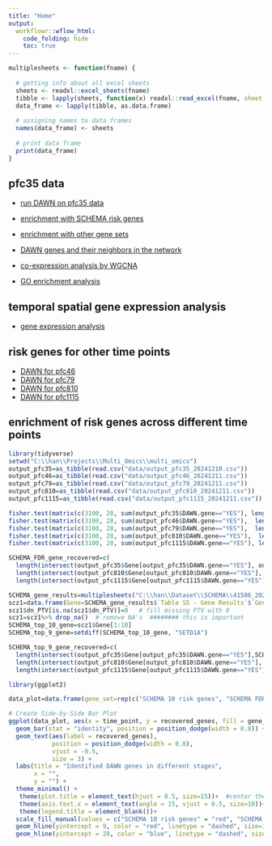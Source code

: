 ---
title: "Home"
output:
  workflowr::wflow_html:
    code_folding: hide
    toc: true
---


```{r, echo=F, message=F, warning=F, results=F, eval=T}
multiplesheets <- function(fname) {
   
  # getting info about all excel sheets
  sheets <- readxl::excel_sheets(fname)
  tibble <- lapply(sheets, function(x) readxl::read_excel(fname, sheet = x))
  data_frame <- lapply(tibble, as.data.frame)
    
  # assigning names to data frames
  names(data_frame) <- sheets
    
  # print data frame
  print(data_frame)
}
```



## pfc35 data 


* [run DAWN on pfc35 data](part1.html) 

* [enrichment with SCHEMA risk genes](part2.html) 

* [enrichment with other gene sets](part3.html)

* [DAWN genes and their neighbors in the network](part4.html)

* [co-expression analysis by  WGCNA](part5.html)

* [GO enrichment analysis](part6.html)

## temporal spatial gene expression analysis

* [gene expression analysis](part7.html)


## risk genes for other time points 

* [DAWN for pfc46](part8.html)
* [DAWN for pfc79](part9.html)
* [DAWN for pfc810](part10.html)
* [DAWN for pfc1115](part11.html)

## enrichment of risk genes across different time points 


```{r, message=F, warning=F}
library(tidyverse)
setwd("C:\\han\\Projects\\Multi_Omics\\multi_omics")
output_pfc35=as_tibble(read.csv("data/output_pfc35_20241210.csv"))
output_pfc46=as_tibble(read.csv("data/output_pfc46_20241211.csv"))
output_pfc79=as_tibble(read.csv("data/output_pfc79_20241211.csv"))
output_pfc810=as_tibble(read.csv("data/output_pfc810_20241211.csv"))
output_pfc1115=as_tibble(read.csv("data/output_pfc1115_20241211.csv"))

```



```{r, message=F, warning=F}
fisher.test(matrix(c(3100, 28, sum(output_pfc35$DAWN.gene=="YES"), length(intersect(output_pfc35$Gene[output_pfc35$DAWN.gene=="YES"], output_pfc35$Gene[output_pfc35$SCHEMA.FDR.gene=="YES"]))), nrow=2)) # pfc35
fisher.test(matrix(c(3100, 28, sum(output_pfc46$DAWN.gene=="YES"),  length(intersect(output_pfc46$Gene[output_pfc46$DAWN.gene=="YES"], output_pfc46$Gene[output_pfc46$SCHEMA.FDR.gene=="YES"]))), nrow=2)) # pfc46
fisher.test(matrix(c(3100, 28, sum(output_pfc79$DAWN.gene=="YES"),  length(intersect(output_pfc79$Gene[output_pfc79$DAWN.gene=="YES"], output_pfc79$Gene[output_pfc79$SCHEMA.FDR.gene=="YES"]))), nrow=2)) # pfc79
fisher.test(matrix(c(3100, 28, sum(output_pfc810$DAWN.gene=="YES"),  length(intersect(output_pfc810$Gene[output_pfc810$DAWN.gene=="YES"], output_pfc810$Gene[output_pfc810$SCHEMA.FDR.gene=="YES"]))), nrow=2)) #pfc810
fisher.test(matrix(c(3100, 28, sum(output_pfc1115$DAWN.gene=="YES"), length(intersect(output_pfc1115$Gene[output_pfc1115$DAWN.gene=="YES"], output_pfc1115$Gene[output_pfc1115$SCHEMA.FDR.gene=="YES"]))), nrow=2)) # pfc31115
```


```{r, message=F, warning=F}
SCHEMA_FDR_gene_recovered=c(
  length(intersect(output_pfc35$Gene[output_pfc35$DAWN.gene=="YES"], output_pfc35$Gene[output_pfc35$SCHEMA.FDR.gene=="YES"])),    length(intersect(output_pfc46$Gene[output_pfc46$DAWN.gene=="YES"], output_pfc46$Gene[output_pfc46$SCHEMA.FDR.gene=="YES"])),    length(intersect(output_pfc79$Gene[output_pfc79$DAWN.gene=="YES"], output_pfc79$Gene[output_pfc79$SCHEMA.FDR.gene=="YES"])),
  length(intersect(output_pfc810$Gene[output_pfc810$DAWN.gene=="YES"], output_pfc810$Gene[output_pfc810$SCHEMA.FDR.gene=="YES"])), 
  length(intersect(output_pfc1115$Gene[output_pfc1115$DAWN.gene=="YES"], output_pfc1115$Gene[output_pfc1115$SCHEMA.FDR.gene=="YES"])))

```


```{r, message=F, warning=F, results=F}
SCHEMA_gene_results=multiplesheets("C:\\han\\Dataset\\SCHEMA\\41586_2022_4556_MOESM3_ESM.xlsx")
scz1=data.frame(Gene=SCHEMA_gene_results$`Table S5 - Gene Results`$`Gene Symbol`, pval.meta=SCHEMA_gene_results$`Table S5 - Gene Results`$`P meta`, qval.meta=SCHEMA_gene_results$`Table S5 - Gene Results`$`Q meta`, dn_PTV=SCHEMA_gene_results$`Table S5 - Gene Results`$`De novo PTV`) 
scz1$dn_PTV[is.na(scz1$dn_PTV)]=0   # fill missing PTV with 0 
scz1=scz1%>% drop_na()  # remove NA's  ######## this is important 
SCHEMA_top_10_gene=scz1$Gene[1:10]
SCHEMA_top_9_gene=setdiff(SCHEMA_top_10_gene, "SETD1A")
```


```{r, message=F, warning=F}
SCHEMA_top_9_gene_recovered=c(
  length(intersect(output_pfc35$Gene[output_pfc35$DAWN.gene=="YES"],SCHEMA_top_9_gene )),    length(intersect(output_pfc46$Gene[output_pfc46$DAWN.gene=="YES"], SCHEMA_top_9_gene)),    length(intersect(output_pfc79$Gene[output_pfc79$DAWN.gene=="YES"], SCHEMA_top_9_gene)),
  length(intersect(output_pfc810$Gene[output_pfc810$DAWN.gene=="YES"], SCHEMA_top_9_gene)), 
  length(intersect(output_pfc1115$Gene[output_pfc1115$DAWN.gene=="YES"], SCHEMA_top_9_gene)))

```

```{r, message=F, warning=F}
library(ggplot2)

data_plot=data.frame(gene_set=rep(c("SCHEMA 10 risk genes", "SCHEMA FDR genes"), each=5), recovered_genes=c(SCHEMA_top_9_gene_recovered, SCHEMA_FDR_gene_recovered), time_point=rep(c("(1): 10-19 post-conception weeks", "(2): 13-24 post-conception weeks", "(3): 24 PCW-12 months", "(4): 0 month-6 years", "(5): 6 years-60+ years"), 2))

# Create Side-by-Side Bar Plot
ggplot(data_plot, aes(x = time_point, y = recovered_genes, fill = gene_set)) +
  geom_bar(stat = "identity", position = position_dodge(width = 0.8)) +
  geom_text(aes(label = recovered_genes), 
            position = position_dodge(width = 0.8), 
            vjust = -0.5, 
            size = 3) +
  labs(title = "Identified DAWN genes in different stages",
       x = "", 
       y = "") +
  theme_minimal() +
   theme(plot.title = element_text(hjust = 0.5, size=15))+  #center the title
   theme(axis.text.x = element_text(angle = 15, vjust = 0.5, size=10))+
   theme(legend.title = element_blank())+
  scale_fill_manual(values = c("SCHEMA 10 risk genes" = "red", "SCHEMA FDR genes" = "blue"))+
  geom_hline(yintercept = 9, color = "red", linetype = "dashed", size=1) + # First line
  geom_hline(yintercept = 28, color = "blue", linetype = "dashed", size=1)  # Second line

```



